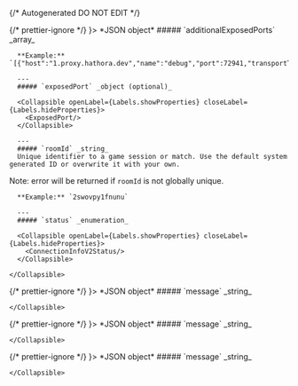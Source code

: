 {/* Autogenerated DO NOT EDIT  */}


<TabbedSection tabLabel='Status Code'>
  {/* prettier-ignore */}
  <Tab title={<StatusCode code={"200"} />}>
    *JSON object*
    <Collapsible openLabel={Labels.showProperties} closeLabel={Labels.hideProperties} defaultOpen={true}>
      ##### `additionalExposedPorts` _array_
          <br/>

      **Example:** `[{"host":"1.proxy.hathora.dev","name":"debug","port":72941,"transportType":"tcp"}]`
        
      ---
      ##### `exposedPort` _object (optional)_

      <Collapsible openLabel={Labels.showProperties} closeLabel={Labels.hideProperties}>
        <ExposedPort/>
      </Collapsible>
        
      ---
      ##### `roomId` _string_
      Unique identifier to a game session or match. Use the default system generated ID or overwrite it with your own.
Note: error will be returned if `roomId` is not globally unique.
          <br/>

      **Example:** `2swovpy1fnunu`
        
      ---
      ##### `status` _enumeration_

      <Collapsible openLabel={Labels.showProperties} closeLabel={Labels.hideProperties}>
        <ConnectionInfoV2Status/>
      </Collapsible>
        
    </Collapsible>
  </Tab>
  {/* prettier-ignore */}
  <Tab title={<StatusCode code={"400"} />}>
    *JSON object*
    <Collapsible openLabel={Labels.showProperties} closeLabel={Labels.hideProperties} defaultOpen={true}>
      ##### `message` _string_
          
        
    </Collapsible>
  </Tab>
  {/* prettier-ignore */}
  <Tab title={<StatusCode code={"404"} />}>
    *JSON object*
    <Collapsible openLabel={Labels.showProperties} closeLabel={Labels.hideProperties} defaultOpen={true}>
      ##### `message` _string_
          
        
    </Collapsible>
  </Tab>
  {/* prettier-ignore */}
  <Tab title={<StatusCode code={"500"} />}>
    *JSON object*
    <Collapsible openLabel={Labels.showProperties} closeLabel={Labels.hideProperties} defaultOpen={true}>
      ##### `message` _string_
          
        
    </Collapsible>
  </Tab>
</TabbedSection>
